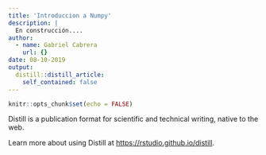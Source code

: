 ```yaml
---
title: 'Introduccion a Numpy'
description: |
  En construcción....
author:
  - name: Gabriel Cabrera
    url: {}
date: 08-10-2019
output:
  distill::distill_article:
    self_contained: false
---
```


```r
knitr::opts_chunk$set(echo = FALSE)
```

Distill is a publication format for scientific and technical writing, native to the web.

Learn more about using Distill at <https://rstudio.github.io/distill>.

